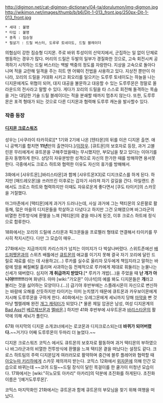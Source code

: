 http://digimon.net/cat-digimon-dictionary/04-ta/dorulumon/img-digmon.jpg http://wikimon.net/images/thumb/b/b6/Djt-1-013_front.jpg/250px-Djt-1-013_front.jpg

 * 세대 : 불명
 * 타입 : 불명
 * 종족 : 짐승형
 * 필살기 : 드릴 버스터, 도루루 토네이도, 드릴 블레이더

의협심이 강한 짐승형 디지몬. 주로 바위 투성이의 산악지에서, 군집하는 일 없이 단체로 행동하는 경우가 많다. 머리의 드릴은 두발의 일부가 경질화한 것으로, 고속 회전시켜 공격하기 시작하는 드릴 버스터는 백발 백중의 정도를 자랑한다. 지상을 고속으로 돌아다니며 적을 교란해 일격을 주는 히트 앤 어웨이 전법을 사용하고 있다. 지상전 뿐만이 아니라, 꼬리의 드릴을 거대화 시키고 회오리를 일으키는 도루루 토네이도는 하늘을 나는 디지몬에게도 위협이 되어, 대지 대공을 불문하고 대응할 수 있는 도루루몬은 정말로 올라운드의 전사라고 말할 수 있다. 게다가 꼬리의 드릴을 타 스스로 회전해 돌격하는 목숨을 거는 대담한 기술 드릴 블레이더는 적을 분쇄할 때까지 멈추지 않는다. 또한, 도루루몬은 포격 형태가 되는 것으로 다른 디지몬과 협력해 도루루 캐논을 발사할수 있다.

=== 작중 등장 ===
==== [[디지몬 크로스워즈]] ====
성우는 [사쿠라이 타카히로][* 1기와 2기에 나온 [텐타몬]의 뒤를 이은 디지몬 출연. 애니 공백기를 합치면 '''11년'''만의 출연이다.]/[[이장우]].
[큐트몬]의 보호자로 등장, 과거 고블린몬 무리에게서 큐트몬을 구해주었을때는 무시했지만, 부모님을 찾고 있다는 이야기를 듣자 동행하게 한다. 상당히 자유분방한 성격으로 자신의 한가한 때를 방해하면 용서못한다. 극중에서도 크로스 하트와 협력한 이유도 자신의 휴가를 방해해서.

3화에서 [샤우트몬],[바리스타몬]과 함께 [샤우트몬X3]로 디지크로스를 하게 된다. 하지만 [매드레오몬]을 쓰러뜨린 이후로는 갑자기 사라져 자기 갈길을 간다. 아일랜드 존에서도 크로스 하트와 협력하지만 이때도 자유로운게 좋다면서 [쿠도 타이키]의 스카웃을 거절했다.

마그마존에서 [택티몬]에게 과거가 드러나는데, 사실 과거에 그는 택티몬의 오른팔로 활동해, 많은 마을의 디지몬들을 학살하고 다녔다고 하지만 그건 오해였으며 바그라군의 비열한 전투방식에 환멸을 느껴 [택티몬]의 곁을 떠나게 된것, 이후 크로스 하트에 정식으로 합류한다.

18화에서는 꼬리의 드릴에 스타몬과 픽크몬들을 프로펠러 형태로 연결해서 타이키를 무사히 착지시킨다. 다만 그 모습이 매우...

27화에서는 지금까지의 카리스마가 넘치는 이미지가 다 박살나버렸다. 스위트존에선 [[배드퍼펫몬]]과의 스위츠 배틀에선 [[큐트몬]]의 애교를 이기지 못해 결국 자기 꼬리에 달린 드릴로 재료를 섞는 데 사용하고(...) 루카를 실수로 울리자 모두에게 책임지라고 말하는 바람에 땀을 삐질삐질 흘리며 사과하는등 전체적으로 루카에게 제대로 휘둘리는 눈물나는 신세가 돼버렸다. 심지어 '''개 취급까지 받았다'''.[* 루카가 개밥(...)을 주었을 때 '''난 개가 아니야!!!!!!!!'''라며 화낸다. 아마 [wiki:"가오몬" 이녀석]의 예를 봐도 디지몬들은 '''개'''라고 불리는 것을 싫어하는 모양이다.(...)] 급기야 후반부에는 스플래시몬이 자신으로 변신하는 바람에 오해를 산듯하지만 타이키는 이미 눈치챘기 때문에 큐트몬과 카우보이몬에게 지시해 도루루몬을 구하게 한다. 40화에서는 오레그몬에게 세뇌까지 당해 [[마약]]을 빤 것 마냥 헬렐레해 완전 [[개그 캐릭터]]가 되었다.[* 물론 제일 압권은 남성, 여성 디지몬계의 [[Bad Ass]]인 [[베르제브몬]]과 [[멜바몬]].] 하지만 41화 후반부에 샤우트몬과 [[바리스타몬]]의 활약에 의해 세뇌가 풀린다.

67화 마지막의 디지몬 소개코너에서는 로코몬과 디지크로스되는데 '''바퀴가 되어버렸다.'''~~거기다 어째 도루루몬이 두마리 더 늘었다.~~

디지몬 크로스워즈 코믹스 에서도 큐트몬의 보호자로 활동하며 과거 택티몬의 부하였으나 바그라군과의 비열한 전투방식에 환멸을 느껴 택티몬 곁을 떠났다는 설정도 같다. 크로스 하트팀의 주력 디지몬답게 여러러모로 활약하며 중간에 블루 플레어와 협력할 때 [[아오누마 키리하]]에게 스카웃 제의까지 받는다.
코믹스 12화에서 [[위자몬]]에 의해 인간 모습으로 바뀌는데 ~~코어 드릴~~드릴 장식이 달린 목걸이를 한 쿨가이 미청년 모습이다. 17화에서는 [wiki:"히노모토 아카리" 아카리]의 덕분에 초진화를 하게된다. 초진화 이름은 '[예거도루루몬]'.

코믹스 마지막화인 21화에서는 큐트몬과 함께 큐트몬의 부모님을 찾기 위해 여행을 떠났다.
